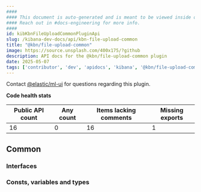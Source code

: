 ```yaml
---
####
#### This document is auto-generated and is meant to be viewed inside our experimental, new docs system.
#### Reach out in #docs-engineering for more info.
####
id: kibKbnFileUploadCommonPluginApi
slug: /kibana-dev-docs/api/kbn-file-upload-common
title: "@kbn/file-upload-common"
image: https://source.unsplash.com/400x175/?github
description: API docs for the @kbn/file-upload-common plugin
date: 2025-05-07
tags: ['contributor', 'dev', 'apidocs', 'kibana', '@kbn/file-upload-common']
---
```




Contact [@elastic/ml-ui](https://github.com/orgs/elastic/teams/ml-ui) for questions regarding this plugin.

**Code health stats**

| Public API count  | Any count | Items lacking comments | Missing exports |
|-------------------|-----------|------------------------|-----------------|
| 16 | 0 | 16 | 1 |

## Common

### Interfaces
<DocDefinitionList data={kbnFileUploadCommonObj.common.interfaces}/>

### Consts, variables and types
<DocDefinitionList data={kbnFileUploadCommonObj.common.misc}/>

